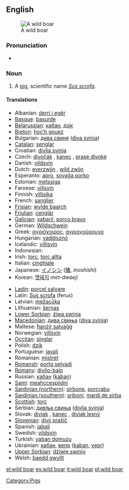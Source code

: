 {{wikipedia}}
==English==
[[Image:Zwijntje.JPG|thumb|A wild boar]]

===Pronunciation===
*{{IPA|/'waɪldˈbɔʊɽ/}}

===Noun===
{{en-noun|sg=[[wild]] [[boar]]}}

# A [[pig]], scientific name ''[[Sus scrofa]]''.

====Translations====
{{trans-top|pig}}
*Albanian: [[derri i egër]]
*[[Basque]]: [[basurde]]
*[[Belarussian]]: [[кабан]], [[дзік]]
*[[Breton]]: [[hoc’h gouez]]
*Bulgarian: [[дива свиня]] ([[diva svinja]])
*[[Catalan]]: [[senglar]]
*Croatian: [[divlja svinja]]
*Czech: [[divočák]] {{m}}, [[kanec]] {{m}}, [[prase divoké]]
*Danish: [[vildsvin]]
*Dutch: [[everzwijn]] {{n}}, [[wild zwijn]] {{n}}
*Esperanto: [[apro]], [[sovaĝa porko]]
*Estonian: [[metssiga]]
*Faroese: [[villsvín]]
*Finnish: [[villisika]]
*French: [[sanglier]] {{m}}
*[[Frisian]]: [[wylde baarch]]
*[[Friulian]]: [[cenglâr]]
*[[Galician]]: [[xabaril]], [[porco bravo]] {{m}}
*German: [[Wildschwein]] {{n}}
*Greek: [[αγριόχοιρος]], [[αγριογούρουνο]] '' ''
*Hungarian: [[vaddisznó]]
*Icelandic: [[villisvín]]
*Indonesian: [[]]
*Irish: [[torc]], [[torc allta]]
*Italian: [[cinghiale]] {{m}}
*Japanese: [[イノシシ]] ([[猪]], ''inoshishi'')
*Korean: [[멧돼지]] ''met-dwaeji''
{{trans-mid}}
*[[Ladin]]: [[porcel salvare]]
*Latin: [[Sus scrofa]] (ferus)
*Latvian: [[mežacūka]]
*Lithuanian: [[šernas]]
*[[Lower Sorbian]]: [[źiwa swinja]]
*[[Macedonian]]: [[дива свиња]] ([[diva svinja]])
*Maltese: [[ħanżir salvaġġ]]
*Norwegian: [[villsvin]]
*[[Occitan]]: [[singlar]]
*Polish: [[dzik]] '' ''
*Portuguese: [[javali]]
*Romanian: [[mistreţ]]
*[[Romansh]]: [[portg selvadi]]
*[[Romany]]: [[divlio-balo]] {{m}}
*Russian: [[кабан]] ([[kaban]]) '' ''
*[[Sami]]: [[meahccespiidni]]
*[[Sardinian (northern)]]: [[sirbone]], [[porcrabu]] {{m}}
*[[Sardinian (southern)]]: [[sriboni]], [[mardi de sirba]]
*[[Scottish]]: [[torc]]
*Serbian: [[дивљa свиња]] ([[divlja svinja]])
*Slovak: [[diviak]] {{m}}, [[kanec]] {{m}}, [[diviak lesný]]
*[[Slovenian]]: [[divji prašič]]
*Spanish: [[jabalí]] {{m}}
*Swedish: [[vildsvin]]
*Turkish: [[yaban domuzu]]
*Ukrainian: [[кабан]], [[вепр]] ([[kaban]], [[vepr]])
*[[Upper Sorbian]]: [[dźiwje swinjo]]
*Welsh: [[baedd gwyllt]]
{{trans-bottom}}

{{commons}}

[[Category:Pigs]]
[[el:wild boar]]
[[es:wild boar]]
[[it:wild boar]]
[[pl:wild boar]]